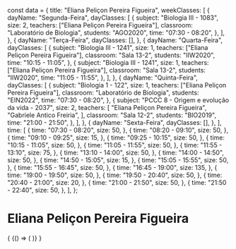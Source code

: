 const data = {
  title: "Eliana Peliçon Pereira Figueira",
  weekClasses: [
    {
      dayName: "Segunda-Feira",
      dayClasses: [
        {
          subject: "Biologia III - 1083",
          size: 2,
          teachers: ["Eliana Peliçon Pereira Figueira"],
          classroom: "Laboratório de Biologia",
          students: "AGO2020",
          time: "07:30 - 08:20",
        },
      ],
    },
    {
      dayName: "Terça-Feira",
      dayClasses: [],
    },
    {
      dayName: "Quarta-Feira",
      dayClasses: [
        {
          subject: "Biologia III - 1241",
          size: 1,
          teachers: ["Eliana Peliçon Pereira Figueira"],
          classroom: "Sala 13-2",
          students: "IIW2020",
          time: "10:15 - 11:05",
        },
        {
          subject: "Biologia III - 1241",
          size: 1,
          teachers: ["Eliana Peliçon Pereira Figueira"],
          classroom: "Sala 13-2",
          students: "IIW2020",
          time: "11:05 - 11:55",
        },
      ],
    },
    {
      dayName: "Quinta-Feira",
      dayClasses: [
        {
          subject: "Biologia 1 - 122",
          size: 1,
          teachers: ["Eliana Peliçon Pereira Figueira"],
          classroom: "Laboratório de Biologia",
          students: "EIN2022",
          time: "07:30 - 08:20",
        },
        {
          subject: "PCCC 8 - Origem e evolução da vida - 2037",
          size: 2,
          teachers: [
            "Eliana Peliçon Pereira Figueira",
            "Gabriele Antico Freiria",
          ],
          classroom: "Sala 12-2",
          students: "BIO2019",
          time: "21:00 - 21:50",
        },
      ],
    },
    {
      dayName: "Sexta-Feira",
      dayClasses: [],
    },
  ],
  time: [
    {
      time: "07:30 - 08:20",
      size: 50,
    },
    {
      time: "08:20 - 09:10",
      size: 50,
    },
    {
      time: "09:10 - 09:25",
      size: 15,
    },
    {
      time: "09:25 - 10:15",
      size: 50,
    },
    {
      time: "10:15 - 11:05",
      size: 50,
    },
    {
      time: "11:05 - 11:55",
      size: 50,
    },
    {
      time: "11:55 - 13:10",
      size: 75,
    },
    {
      time: "13:10 - 14:00",
      size: 50,
    },
    {
      time: "14:00 - 14:50",
      size: 50,
    },
    {
      time: "14:50 - 15:05",
      size: 15,
    },
    {
      time: "15:05 - 15:55",
      size: 50,
    },
    {
      time: "15:55 - 16:45",
      size: 50,
    },
    {
      time: "16:45 - 19:00",
      size: 135,
    },
    {
      time: "19:00 - 19:50",
      size: 50,
    },
    {
      time: "19:50 - 20:40",
      size: 50,
    },
    {
      time: "20:40 - 21:00",
      size: 20,
    },
    {
      time: "21:00 - 21:50",
      size: 50,
    },
    {
      time: "21:50 - 22:40",
      size: 50,
    },
  ],
};

# Eliana Peliçon Pereira Figueira

<div>
  {
    <BrowserOnly>
      {() => (
        <Grid
          title={data.title}
          weekClasses={data.weekClasses}
          time={data.time}
        />
      )}
    </BrowserOnly>
  }
</div>
